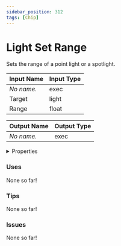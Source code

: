 ```yaml
---
sidebar_position: 312
tags: [Chip]
---
```


# Light Set Range

Sets the range of a point light or a spotlight.



| Input Name | Input Type |
|-----------|-----------|
| *No name.* | exec |
| Target | light |
| Range | float |

| Output Name | Output Type |
|-----------|-----------|
| *No name.* | exec |


<details>
  <summary>Properties</summary>
  <div>
    <div>
    <table>
      <thead>
        <tr>
          <th>Is beta required?</th>
          <th>❌</th>
        </tr>
        <tr>
          <th>Is this chip a trolling risk?</th>
          <th>❌</th>
        </tr>
        <tr>
          <th>Chip UUPD</th>
          <th>214bb1b7-f808-4a36-9c10-113045b4fe44</th>
        </tr>
      </thead>
    </table>
    </div>
  </div>
</details>

### Uses

None so far!

### Tips

None so far!

### Issues

None so far!